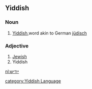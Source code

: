 ==Yiddish==
===Noun===
#[[Yiddish]],word akin to German [[jüdisch]]
===Adjective===
#[[Jewish]]
#Yiddish

[[nl:ייִדיש]]

[[category:Yiddish Language]]
